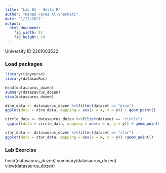 ```yaml
---
title: "Lab 01 - Hello R"
author: "Renad Fares Al-Shammari"
date: "1/27/2021"
output: 
  html_document: 
    fig_width: 12
    fig_height: 10
---
```


University ID:2201003532 

### Load packages

```r
library(tidyverse) 
library(datasauRus)

```
```r
head(datasaurus_dozen)
summary(datasaurus_dozen)
view(datasaurus_dozen)
```
```r
dino_data <- datasaurus_dozen %>%filter(dataset == "dino")
ggplot(data = dino_data, mapping = aes(x = x, y = y)) + geom_point()

```

```r
circle_data <- datasaurus_dozen %>%filter(dataset == "circle")
 ggplot(data = circle_data, mapping = aes(x = x, y = y)) + geom_point()
```

```r
star_data <- datasaurus_dozen %>%filter(dataset == "star")
ggplot(data = star_data, mapping = aes(x = x, y = y)) +geom_point()

```

### Lab Exercise
head(datasaurus_dozen)
summary(datasaurus_dozen)
view(datasaurus_dozen)

